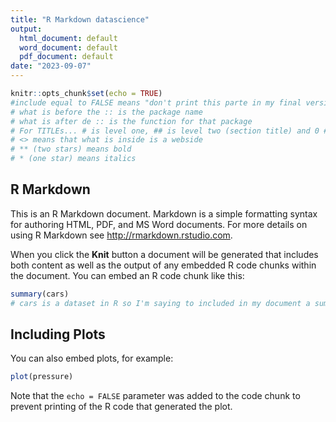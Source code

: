 ```yaml
---
title: "R Markdown datascience"
output:
  html_document: default
  word_document: default
  pdf_document: default
date: "2023-09-07"
---
```


```r
knitr::opts_chunk$set(echo = TRUE) 
#include equal to FALSE means "don't print this parte in my final version"
# what is before the :: is the package name
# what is after de :: is the function for that package
# For TITLEs... # is level one, ## is level two (section title) and 0 #s means regular text
# <> means that what is inside is a webside
# ** (two stars) means bold
# * (one star) means italics
```

## R Markdown

This is an R Markdown document. Markdown is a simple formatting syntax for authoring HTML, PDF, and MS Word documents. For more details on using R Markdown see <http://rmarkdown.rstudio.com>.

When you click the **Knit** button a document will be generated that includes both content as well as the output of any embedded R code chunks within the document. You can embed an R code chunk like this:

```r
summary(cars)
# cars is a dataset in R so I'm saying to included in my document a summary (Min, Media, Mean, Max, etc.) of those data.
```

## Including Plots

You can also embed plots, for example:

```r
plot(pressure)
```

Note that the `echo = FALSE` parameter was added to the code chunk to prevent printing of the R code that generated the plot.
